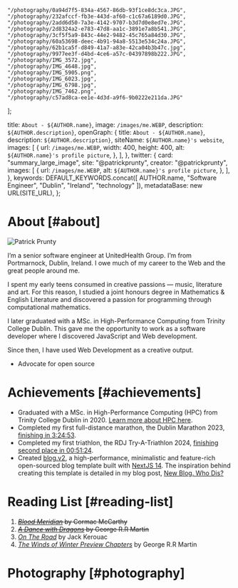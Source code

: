 
    "/photography/0a94d7f5-834a-4567-86db-93f1ce8dc3ca.JPG",
    "/photography/232afccf-fb3e-443d-af60-c1c67a6189d0.JPG",
    "/photography/2add6d50-7a3e-4142-9707-b3d7d0e8ed7e.JPG",
    "/photography/2d8324a2-e783-47d8-aa1c-3891e7a8b541.JPG",
    "/photography/3cf5f5a9-843c-44e2-9482-45c765a84d30.JPG",
    "/photography/60a53698-deec-4b91-94a8-5513e534c24a.JPG",
    "/photography/62b1ca5f-d849-41a7-a83e-42ca04b3b47c.jpg",
    "/photography/9977ee3f-d4bd-4ce6-a57c-04397898b222.JPG",
    "/photography/IMG_3572.jpg",
    "/photography/IMG_4648.jpg",
    "/photography/IMG_5905.png",
    "/photography/IMG_6023.jpg",
    "/photography/IMG_6798.jpg",
    "/photography/IMG_7462.png",
    "/photography/c57ad8ca-ee1e-4d3d-a9f6-9b0222e211da.JPG"
];

  title: `About - ${AUTHOR.name}`,
  image: `/images/me.WEBP`,
  description: `${AUTHOR.description}`,
  openGraph: {
    title: `About - ${AUTHOR.name}`,
    description: `${AUTHOR.description}`,
    siteName: `${AUTHOR.name}'s website`,
    images: [
      {
        url: `/images/me.WEBP`,
        width: 400,
        height: 400,
        alt: `${AUTHOR.name}'s profile picture`,
      },
    ],
  },
  twitter: {
    card: "summary_large_image",
    site: "@patrickprunty",
    creator: "@patrickprunty",
    images: [
      {
        url: `/images/me.WEBP`,
        alt: `${AUTHOR.name}'s profile picture`,
      },
    ],
  },
  keywords: DEFAULT_KEYWORDS.concat([
    AUTHOR.name,
    "Software Engineer",
    "Dublin",
    "Ireland",
    "technology"
  ]),
  metadataBase: new URL(SITE_URL),
};

# About [#about]

<Image
src="/images/me.WEBP"
alt="Patrick Prunty"
className="bg-gray-100 block mt-2 mb-5 mx-auto w-full sm:w-80 md:float-right sm:ml-5 sm:mb-5"
unoptimized
width={160}
height={160}
priority
/>

I&rsquo;m a senior software engineer at UnitedHealth Group. I&rsquo;m
from Portmarnock, Dublin, Ireland. I owe much of my career to the Web
and the great people around me.

I spent my early teens consumed in creative passions — music, literature and
art. For this reason, I studied a joint honours degree in Mathematics & English Literature
and discovered a passion for programming through computational mathematics.

I later graduated with a MSc. in High-Performance Computing from Trinity College
Dublin. This gave me the opportunity to work as a software developer where I
discovered JavaScript and Web development.

Since then, I have used Web Development as a creative output.

- Advocate for open source

# Achievements [#achievements]

* Graduated with a MSc. in High-Performance Computing (HPC) from Trinity College Dublin in 2020. [Learn more about HPC here](/blog/high-performance-computing).
* Completed my first full-distance marathon, the Dublin Marathon 2023, [finishing in 3:24:53](https://www.strava.com/activities/10125503113/best-efforts).
* Completed my first triathlon, the RDJ Try-A-Triathlon 2024, [finishing second place in 00:51:24](https://www.strava.com/activities/12229188198).
* Created [blog.v2](https://github.com/pprunty/blog.v2), a high-performance, minimalistic and feature-rich open-sourced blog template built with [NextJS 14](https://nextjs.org/blog/next-14). The inspiration behind creating this template is detailed in my blog post, [New Blog. Who Dis?](/blog/new-blog-who-dis)

# Reading List [#reading-list]

1. ~~*[Blood Meridian](https://en.wikipedia.org/wiki/Blood_Meridian)* by Cormac McCarthy~~
2. ~~*[A Dance with Dragons]()* by George R.R Martin~~
3. [*On The Road*](https://en.wikipedia.org/wiki/On_the_Road) by Jack Kerouac
3. [*The Winds of Winter Preview Chapters*](https://thehawke.github.io/twow-excerpts/) by George R.R Martin

# Photography [#photography]

<PhotoGrid images={photographyImages} />
